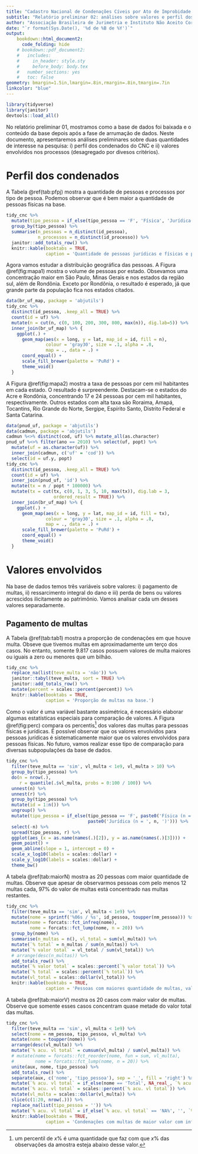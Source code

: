 ```yaml
---
title: "Cadastro Nacional de Condenações Cíveis por Ato de Improbidade Administrativa e Inelegibilidade"
subtitle: "Relatório preliminar 02: análises sobre valores e perfil dos condenados"
author: "Associação Brasileira de Jurimetria e Instituto Não Aceito Corrupção"
date: "`r format(Sys.Date(), '%d de %B de %Y')`"
output: 
    bookdown::html_document2:
      code_folding: hide
    # bookdown::pdf_document2:
    #   includes:
    #     in_header: style.sty
    #     before_body: body.tex
    #   number_sections: yes
    #   toc: false
geometry: bmargin=1.5in,lmargin=.8in,rmargin=.8in,tmargin=.7in
linkcolor: "blue"
---
```


```r
library(tidyverse)
library(janitor)
devtools::load_all()
```

No relatório preliminar 01, mostramos como a base de dados foi baixada e o conteúdo da base depois após a fase de arrumação de dados. Neste documento, apresentaremos análises preliminares sobre duas quantidades de interesse na pesquisa: i) perfil dos condenados do CNC e ii) valores envolvidos nos processos (desagregado por divesos critérios).

\clearpage

# Perfil dos condenados

A Tabela \@ref(tab:pfpj) mostra a quantidade de pessoas e processos por tipo de pessoa. Podemos observar que é bem maior a quantidade de pessoas físicas na base.

```r
tidy_cnc %>% 
  mutate(tipo_pessoa = if_else(tipo_pessoa == 'F', 'Física', 'Jurídica')) %>% 
  group_by(tipo_pessoa) %>% 
  summarise(n_pessoas = n_distinct(id_pessoa), 
            n_processos = n_distinct(id_processo)) %>% 
  janitor::add_totals_row() %>% 
  knitr::kable(booktabs = TRUE, 
               caption = 'Quantidade de pessoas jurídicas e físicas e processos envolvidos.')
```

Agora vamos estudar a distribuição geográfica das pessoas. A Figura \@ref(fig:mapa1) mostra o volume de pessoas por estado. Obsevamos uma concentração maior em São Paulo, Minas Gerais e nos estados da região sul, além de Rondônia. Exceto por Rondônia, o resultado é esperado, já que grande parte da população fica nos estados citados.

```r
data(br_uf_map, package = 'abjutils')
tidy_cnc %>% 
  distinct(id_pessoa, .keep_all = TRUE) %>% 
  count(id = uf) %>% 
  mutate(n = cut(n, c(0, 100, 200, 300, 800, max(n)), dig.lab=5)) %>% 
  inner_join(br_uf_map) %>% {
    ggplot(.) +
      geom_map(aes(x = long, y = lat, map_id = id, fill = n),
               colour = 'gray30', size = .1, alpha = .8,
               map = ., data = .) +
      coord_equal() +
      scale_fill_brewer(palette = 'PuRd') +
      theme_void()
  }
```

A Figura \@ref(fig:mapa2) mostra a taxa de pessoas por cem mil habitantes em cada estado. O resultado é surpreendente. Destacam-se o estados do Acre e Rondônia, concentrando 17 e 24 pessoas por cem mil habitantes, respectivamente. Outros estados com alta taxa são Roraima, Amapá, Tocantins, Rio Grande do Norte, Sergipe, Espírito Santo, Distrito Federal e Santa Catarina.

```r
data(pnud_uf, package = 'abjutils')
data(cadmun, package = 'abjutils')
cadmun %<>% distinct(cod, uf) %>% mutate_all(as.character)
pnud_uf %<>% filter(ano == 2010) %>% select(uf, popt) %>% 
  mutate(uf = as.character(uf)) %>% 
  inner_join(cadmun, c('uf' = 'cod')) %>% 
  select(id = uf.y, popt)
tidy_cnc %>% 
  distinct(id_pessoa, .keep_all = TRUE) %>% 
  count(id = uf) %>% 
  inner_join(pnud_uf, 'id') %>%
  mutate(tx = n / popt * 100000) %>% 
  mutate(tx = cut(tx, c(0, 1, 3, 5, 10, max(tx)), dig.lab = 3,
                  ordered_result = TRUE)) %>% 
  inner_join(br_uf_map) %>% {
    ggplot(.) +
      geom_map(aes(x = long, y = lat, map_id = id, fill = tx),
               colour = 'gray30', size = .1, alpha = .8,
               map = ., data = .) +
      scale_fill_brewer(palette = 'PuRd') +
      coord_equal() +
      theme_void()
  }
```

# Valores envolvidos

Na base de dados temos três variáveis sobre valores: i) pagamento de multas, ii) ressarcimento integral do dano e iii) perda de bens ou valores acrescidos ilicitamente ao patrimônio. Vamos analisar cada um desses valores separadamente.

## Pagamento de multas

A Tabela \@ref(tab:tab1) mostra a proporção de condenações em que houve multa. Obseve que tivemos multas em aproximadamente um terço dos casos. No entanto, somente 9.817 casos possuem valores de multa maiores ou iguais a zero ou menores que um bilhão.

```r
tidy_cnc %>% 
  replace_na(list(teve_multa = 'não')) %>% 
  janitor::tabyl(teve_multa, sort = TRUE) %>% 
  janitor::add_totals_row() %>% 
  mutate(percent = scales::percent(percent)) %>% 
  knitr::kable(booktabs = TRUE,
               caption = 'Proporção de multas na base.')
```

Como o valor é uma variável bastante assimétrica, é necessário elaborar algumas estatísticas especiais para comparação de valores. A Figura \@ref(fig:perc) compara os percentis[^percentil] dos valores das multas para pessoas físicas e jurídicas. É possível observar que os valores envolvidos para pessoas jurídicas é sistematicamente maior que os valores envolvidos para pessoas físicas. No futuro, vamos realizar esse tipo de comparação para diversas subpopulações da base de dados.

[^percentil]: um percentil de $x$% é uma quantidade que faz com que $x$% das observações da amostra esteja abaixo desse valor.

```r
tidy_cnc %>% 
  filter(teve_multa == 'sim', vl_multa < 1e9, vl_multa > 10) %>% 
  group_by(tipo_pessoa) %>% 
  do(n = nrow(.),
     r = quantile(.$vl_multa, probs = 0:100 / 100)) %>% 
  unnest(n) %>% 
  unnest(r) %>% 
  group_by(tipo_pessoa) %>% 
  mutate(id = 1:n()) %>% 
  ungroup() %>% 
  mutate(tipo_pessoa = if_else(tipo_pessoa == 'F', paste0('Física (n = ', n, ')'),
                               paste0('Jurídica (n = ', n, ')'))) %>% 
  select(-n) %>% 
  spread(tipo_pessoa, r) %>% 
  ggplot(aes_(x = as.name(names(.)[2]), y = as.name(names(.)[3]))) +
  geom_point() +
  geom_abline(slope = 1, intercept = 0) +
  scale_x_log10(labels = scales::dollar) +
  scale_y_log10(labels = scales::dollar) +
  theme_bw()
```

A tabela \@ref(tab:maiorN) mostra as 20 pessoas com maior quantidade de multas. Observe que apesar de observarmos pessoas com pelo menos 12 multas cada, 97% do valor de multas está concentrado nas multas restantes.

```r
tidy_cnc %>% 
  filter(teve_multa == 'sim', vl_multa < 1e9) %>% 
  mutate(nome = sprintf('%06s / %s', id_pessoa, toupper(nm_pessoa))) %>% 
  mutate(nome = forcats::fct_infreq(nome),
         nome = forcats::fct_lump(nome, n = 20)) %>% 
  group_by(nome) %>% 
  summarise(n_multas = n(), vl_total = sum(vl_multa)) %>%
  mutate(`% total` = n_multas / sum(n_multas)) %>% 
  mutate(`% valor total` = vl_total / sum(vl_total)) %>% 
  # arrange(desc(n_multas)) %>% 
  add_totals_row() %>% 
  mutate(`% valor total` = scales::percent(`% valor total`)) %>% 
  mutate(`% total` = scales::percent(`% total`)) %>% 
  mutate(vl_total = scales::dollar(vl_total)) %>% 
  knitr::kable(booktabs = TRUE, 
               caption = 'Pessoas com maiores quantidade de multas, valor agregado e proporção do total.')
```

A tabela \@ref(tab:maiorV) mostra os 20 casos com maior valor de multas. Observe que somente esses casos concentram quase metade do valor total das multas.

```r
tidy_cnc %>% 
  filter(teve_multa == 'sim', vl_multa < 1e9) %>% 
  select(nome = nm_pessoa, tipo_pessoa, vl_multa) %>% 
  mutate(nome = toupper(nome)) %>% 
  arrange(desc(vl_multa)) %>% 
  mutate(`% acu. vl total` = cumsum(vl_multa) / sum(vl_multa)) %>% 
  # mutate(nome = forcats::fct_reorder(nome, fun = sum, vl_multa),
  #        nome = forcats::fct_lump(nome, n = 20)) %>% 
  unite(aux, nome, tipo_pessoa) %>% 
  add_totals_row() %>% 
  separate(aux, c('nome', 'tipo_pessoa'), sep = '_', fill = 'right') %>% 
  mutate(`% acu. vl total` = if_else(nome == 'Total', NA_real_, `% acu. vl total`)) %>% 
  mutate(`% acu. vl total` = scales::percent(`% acu. vl total`)) %>% 
  mutate(vl_multa = scales::dollar(vl_multa)) %>% 
  slice(c(1:20, nrow(.))) %>%
  replace_na(list(tipo_pessoa = '')) %>% 
  mutate(`% acu. vl total` = if_else(`% acu. vl total` == 'NA%', '', `% acu. vl total`)) %>% 
  knitr::kable(booktabs = TRUE, 
               caption = 'Condenações com multas de maior valor com informação do tipo de pessoa e proporção acumulada da soma dos valores.')
```

